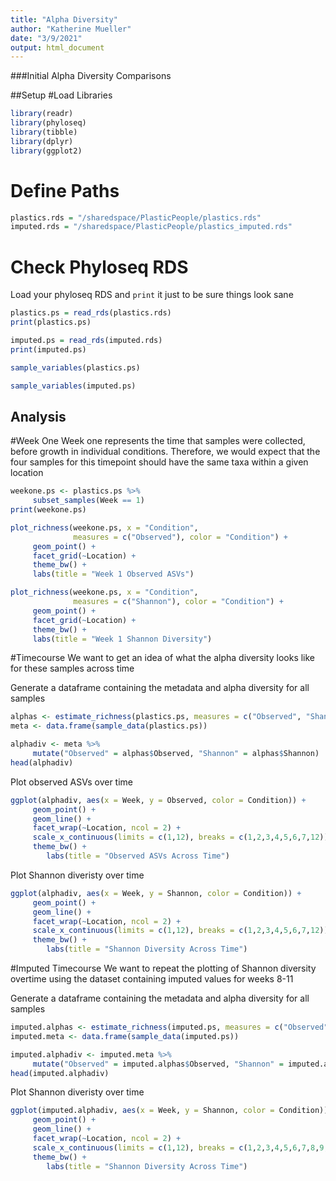 ```yaml
---
title: "Alpha Diversity"
author: "Katherine Mueller"
date: "3/9/2021"
output: html_document
---
```


###Initial Alpha Diversity Comparisons

##Setup
#Load Libraries
```r
library(readr)
library(phyloseq)
library(tibble)
library(dplyr)
library(ggplot2)
```

# Define Paths
```r
plastics.rds = "/sharedspace/PlasticPeople/plastics.rds"
imputed.rds = "/sharedspace/PlasticPeople/plastics_imputed.rds"
```

# Check Phyloseq RDS
Load your phyloseq RDS and `print` it just to be sure things look sane
```r
plastics.ps = read_rds(plastics.rds)
print(plastics.ps)
```
```r
imputed.ps = read_rds(imputed.rds)
print(imputed.ps)
```

```r
sample_variables(plastics.ps)
```
```r
sample_variables(imputed.ps)
```

## Analysis
#Week One
Week one represents the time that samples were collected, before growth in individual conditions. Therefore, we would expect that the four samples for this timepoint should have the same taxa within a given location

```r
weekone.ps <- plastics.ps %>%
     subset_samples(Week == 1)
print(weekone.ps)
```

```r
plot_richness(weekone.ps, x = "Condition",
              measures = c("Observed"), color = "Condition") +
     geom_point() +
     facet_grid(~Location) +
     theme_bw() +
     labs(title = "Week 1 Observed ASVs")
```

```r
plot_richness(weekone.ps, x = "Condition",
              measures = c("Shannon"), color = "Condition") +
     geom_point() +
     facet_grid(~Location) +
     theme_bw() +
     labs(title = "Week 1 Shannon Diversity")
```

#Timecourse
We want to get an idea of what the alpha diversity looks like for these samples across time

Generate a dataframe containing the metadata and alpha diversity for all samples
```r
alphas <- estimate_richness(plastics.ps, measures = c("Observed", "Shannon"))
meta <- data.frame(sample_data(plastics.ps))

alphadiv <- meta %>%
     mutate("Observed" = alphas$Observed, "Shannon" = alphas$Shannon)
head(alphadiv)
```

Plot observed ASVs over time
```r
ggplot(alphadiv, aes(x = Week, y = Observed, color = Condition)) +
     geom_point() +
     geom_line() +
     facet_wrap(~Location, ncol = 2) +
     scale_x_continuous(limits = c(1,12), breaks = c(1,2,3,4,5,6,7,12)) +
     theme_bw() +
        labs(title = "Observed ASVs Across Time")
```

Plot Shannon diveristy over time
```r
ggplot(alphadiv, aes(x = Week, y = Shannon, color = Condition)) +
     geom_point() +
     geom_line() +
     facet_wrap(~Location, ncol = 2) +
     scale_x_continuous(limits = c(1,12), breaks = c(1,2,3,4,5,6,7,12)) +
     theme_bw() +
        labs(title = "Shannon Diversity Across Time")
```

#Imputed Timecourse
We want to repeat the plotting of Shannon diversity overtime using the dataset containing imputed values for weeks 8-11

Generate a dataframe containing the metadata and alpha diversity for all samples
```r
imputed.alphas <- estimate_richness(imputed.ps, measures = c("Observed", "Shannon"))
imputed.meta <- data.frame(sample_data(imputed.ps))

imputed.alphadiv <- imputed.meta %>%
     mutate("Observed" = imputed.alphas$Observed, "Shannon" = imputed.alphas$Shannon)
head(imputed.alphadiv)
```

Plot Shannon diveristy over time
```r
ggplot(imputed.alphadiv, aes(x = Week, y = Shannon, color = Condition)) +
     geom_point() +
     geom_line() +
     facet_wrap(~Location, ncol = 2) +
     scale_x_continuous(limits = c(1,12), breaks = c(1,2,3,4,5,6,7,8,9,10,11,12)) +
     theme_bw() +
        labs(title = "Shannon Diversity Across Time")
```
